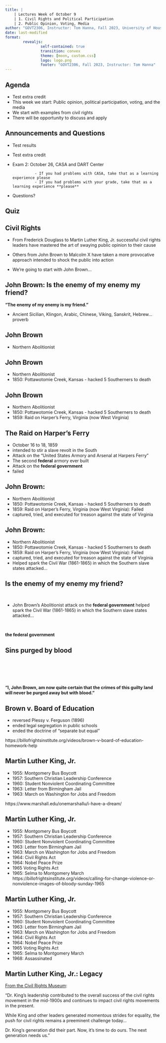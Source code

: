 ```yaml
---
title: |
    | Lectures Week of October 9
    | 1. Civil Rights and Political Participation
    | 2. Public Opinion, Voting, Media
author: "GOVT2306, Instructor: Tom Hanna, Fall 2023, University of Houston"
date: last-modified
format: 
        revealjs:
                self-contained: true
                transition: convex
                theme: [moon, custom.css]
                logo: logo.png
                footer: "GOVT2306, Fall 2023, Instructor: Tom Hanna"
---
```

## Agenda

- Test extra credit
- This week we start: Public opinion, political participation, voting, and the media
- We start with examples from civil rights
- There will be opportunity to discuss and apply

## Announcements and Questions

- Test results
- Test extra credit
- Exam 2: October 26, CASA and DART Center

                - If you had problems with CASA, take that as a learning experience please
                - If you had problems with your grade, take that as a learning experience **please**


- Questions?

## Quiz



## Civil Rights

- From Frederick Douglass to Martin Luther King, Jr. successful civil rights leaders have mastered the art of swaying public opinion to their cause

- Others from John Brown to Malcolm X have taken a more provocative approach intended to shock the public into action

- We're going to start with John Brown...

## John Brown: Is the enemy of my enemy my friend?

**"The enemy of my enemy is my friend."**


- Ancient Sicilian, Klingon, Arabic, Chinese, Viking, Sanskrit, Hebrew... proverb


## John Brown
- Northern Abolitionist


## John Brown

- Northern Abolitionist
- 1850: Pottawotomie Creek, Kansas - hacked 5 Southerners to death 


## John Brown
- Northern Abolitionist
- 1850: Pottawotomie Creek, Kansas - hacked 5 Southerners to death 
- 1859: Raid on Harper's Ferry, Virginia (now West Virginia) 



## The Raid on Harper's Ferry

- October 16 to 18, 1859
- intended to stir a slave revolt in the South
- Attack on the "United States Armory and Arsenal at Harpers Ferry"
- The second **federal** armory ever built
- Attack on the **federal government**
- failed



## John Brown: 

- Northern Abolitionist
- 1850: Pottawotomie Creek, Kansas - hacked 5 Southerners to death 
- 1859: Raid on Harper's Ferry, Virginia (now West Virginia): Failed
- captured, tried, and executed for treason against the state of Virginia 



## John Brown: 

- Northern Abolitionist
- 1850: Pottawotomie Creek, Kansas - hacked 5 Southerners to death 
- 1859: Raid on Harper's Ferry, Virginia (now West Virginia): Failed
- captured, tried, and executed for treason against the state of Virginia 
- Helped spark the Civil War (1861-1865) in which the Southern slave states attacked...

## Is the enemy of my enemy my friend?

<br>

- John Brown's Abolitionist attack on the **federal government** helped spark the Civil War (1861-1865) in which the Southern slave states attacked...

<br>

**the federal government**

## Sins purged by blood

<br><br><br><br>

**"I, John Brown, am now quite certain that the crimes of this guilty land will never be purged away but with blood."**


## Brown v. Board of Education

- reversed Plessy v. Ferguson (1896)
- ended legal segregation in public schools
- ended the doctrine of "separate but equal"

https://billofrightsinstitute.org/videos/brown-v-board-of-education-homework-help


## Martin Luther King, Jr.

- 1955: Montgomery Bus Boycott
- 1957: Southern Christian Leadership Conference
- 1960: Student Nonviolent Coordinating Committee
- 1963: Letter from Birmingham Jail
- 1963: March on Washington for Jobs and Freedom

https://www.marshall.edu/onemarshallu/i-have-a-dream/

## Martin Luther King, Jr.

- 1955: Montgomery Bus Boycott
- 1957: Southern Christian Leadership Conference
- 1960: Student Nonviolent Coordinating Committee
- 1963: Letter from Birmingham Jail
- 1963: March on Washington for Jobs and Freedom
- 1964: Civil Rights Act
- 1964: Nobel Peace Prize
- 1965 Voting Rights Act
- 1965: Selma to Montgomery March
https://billofrightsinstitute.org/videos/calling-for-change-violence-or-nonviolence-images-of-bloody-sunday-1965

## Martin Luther King, Jr.

- 1955: Montgomery Bus Boycott
- 1957: Southern Christian Leadership Conference
- 1960: Student Nonviolent Coordinating Committee
- 1963: Letter from Birmingham Jail
- 1963: March on Washington for Jobs and Freedom
- 1964: Civil Rights Act
- 1964: Nobel Peace Prize
- 1965 Voting Rights Act
- 1965: Selma to Montgomery March
- 1968: Assassinated

## Martin Luther King, Jr.: Legacy

[From the Civil Rights Museum](https://www.civilrightsmuseum.org/dr-kings-legacy):

"Dr. King’s leadership contributed to the overall success of the civil rights movement in the mid-1900s and continues to impact civil rights movements in the present.

While King and other leaders generated momentous strides for equality, the push for civil rights remains a preeminent challenge today...

Dr. King’s generation did their part. Now, it’s time to do ours. The next generation needs us."











